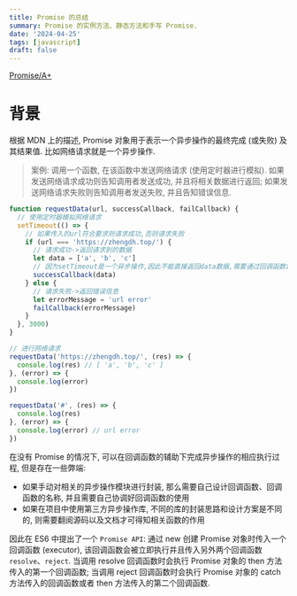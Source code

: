 ```yaml
---
title: Promise 的总结
summary: Promise 的实例方法、静态方法和手写 Promise.
date: '2024-04-25'
tags: [javascript]
draft: false
---
```


<TOCInline toc={props.toc} />

[Promise/A+](https://promisesaplus.com/)

# 背景

根据 MDN 上的描述, Promise 对象用于表示一个异步操作的最终完成 (或失败) 及其结果值. 比如网络请求就是一个异步操作.

> 案例: 调用一个函数, 在该函数中发送网络请求 (使用定时器进行模拟). 如果发送网络请求成功则告知调用者发送成功, 并且将相关数据进行返回; 如果发送网络请求失败则告知调用者发送失败, 并且告知错误信息.

```js
function requestData(url, successCallback, failCallback) {
  // 使用定时器模拟网络请求
  setTimeout(() => {
    // 如果传入的url符合要求则请求成功,否则请求失败
    if (url === 'https://zhengdh.top/') {
      // 请求成功->返回请求到的数据
      let data = ['a', 'b', 'c']
      // 因为setTimeout是一个异步操作,因此不能直接返回data数据,需要通过回调函数将数据进行展示.网络请求也是一个异步操作
      successCallback(data)
    } else {
      // 请求失败->返回错误信息
      let errorMessage = 'url error'
      failCallback(errorMessage)
    }
  }, 3000)
}

// 进行网络请求
requestData('https://zhengdh.top/', (res) => {
  console.log(res) // [ 'a', 'b', 'c' ]
}, (error) => {
  console.log(error)
})

requestData('#', (res) => {
  console.log(res)
}, (error) => {
  console.log(error) // url error
})
```

在没有 Promise 的情况下, 可以在回调函数的辅助下完成异步操作的相应执行过程, 但是存在一些弊端:

- 如果手动对相关的异步操作模块进行封装, 那么需要自己设计回调函数、回调函数的名称, 并且需要自己协调好回调函数的使用
- 如果在项目中使用第三方异步操作库, 不同的库的封装思路和设计方案是不同的, 则需要翻阅源码以及文档才可得知相关函数的作用

因此在 ES6 中提出了一个 `Promise API`: 通过 new 创建 Promise 对象时传入一个回调函数 (executor),
该回调函数会被立即执行并且传入另外两个回调函数 `resolve`、`reject`.
当调用 resolve 回调函数时会执行 Promise 对象的 then 方法传入的第一个回调函数;
当调用 reject 回调函数时会执行 Promise 对象的 catch 方法传入的回调函数或者 then 方法传入的第二个回调函数.
